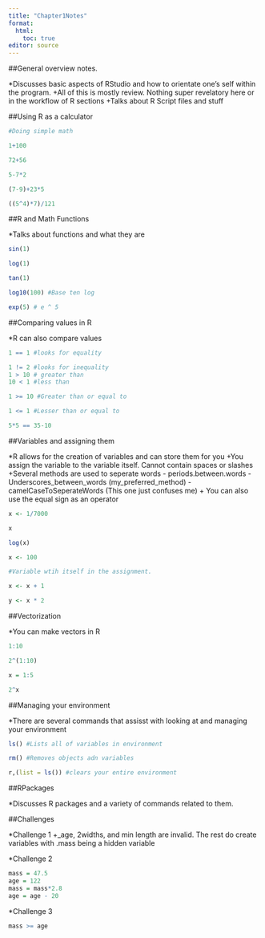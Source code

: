 ```yaml
---
title: "Chapter1Notes"
format:
  html:
    toc: true
editor: source
---
```


##General overview notes.

*Discusses basic aspects of RStudio and how to orientate one's self within the program.
  +All of this is mostly review. Nothing super revelatory here or in the workflow of R sections
  +Talks about R Script files and stuff
  
##Using R as a calculator

```r


#Doing simple math

1+100

72+56

5-7*2

(7-9)+23*5

((5^4)*7)/121


```

##R and Math Functions

*Talks about functions and what they are

```r

sin(1)

log(1)

tan(1)

log10(100) #Base ten log

exp(5) # e ^ 5

```

##Comparing values in R

*R can also compare values

```r
1 == 1 #looks for equality

1 != 2 #looks for inequality
1 > 10 # greater than
10 < 1 #less than

1 >= 10 #Greater than or equal to

1 <= 1 #Lesser than or equal to

5*5 == 35-10

```

##Variables and assigning them

*R allows for the creation of variables and can store them for you
  +You assign the variable to the variable itself. Cannot contain spaces or slashes
  +Several methods are used to seperate words
    - periods.between.words
    - Underscores_between_words (my_preferred_method)
    - camelCaseToSeperateWords (This one just confuses me)
  + You can also use the equal sign as an operator
  

```r

x <- 1/7000

x

log(x)

x <- 100

#Variable wtih itself in the assignment.

x <- x + 1

y <- x * 2
```


##Vectorization

*You can make vectors in R

```r

1:10

2^(1:10)

x = 1:5

2^x

```

##Managing your environment

*There are several commands that assisst with looking at and managing your environment

```r

ls() #Lists all of variables in environment

rm() #Removes objects adn variables

r,(list = ls()) #clears your entire environment

```

##RPackages

*Discusses R packages and a variety of commands related to them. 

##Challenges

*Challenge 1
+_age, 2widths, and min length are invalid. The rest do create variables with .mass being a hidden variable

*Challenge 2

```r
mass = 47.5
age = 122
mass = mass*2.8
age = age - 20
```

*Challenge 3
```r

mass >= age

```